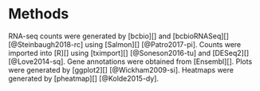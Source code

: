# Methods

RNA-seq counts were generated by [bcbio][] and [bcbioRNASeq][] [@Steinbaugh2018-rc] using [Salmon][] [@Patro2017-pi]. Counts were imported into [R][] using [tximport][] [@Soneson2016-tu] and [DESeq2][] [@Love2014-sq]. Gene annotations were obtained from [Ensembl][]. Plots were generated by [ggplot2][] [@Wickham2009-si]. Heatmaps were generated by [pheatmap][] [@Kolde2015-dy].
